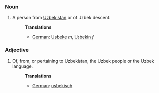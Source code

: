 ===Noun===
#A person from [[Uzbekistan]] or of Uzbek descent.
#:'''Translations'''
#:*[[German]]: [[Usbeke]] ''m'', [[Usbekin]] ''f''

===Adjective===
#Of, from, or pertaining to Uzbekistan, the Uzbek people or the Uzbek language.
#:'''Translations'''
#:*[[German]]: [[usbekisch]]